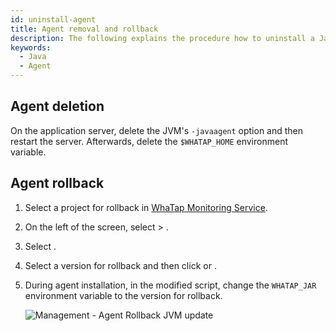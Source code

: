 ```yaml
---
id: uninstall-agent
title: Agent removal and rollback
description: The following explains the procedure how to uninstall a Java agent or revert to a previous version. The procedure to delete an agent includes removing the -javaagent JVM option and restarting the server and cleaning up the environment variables.
keywords:
  - Java
  - Agent
---
```


## Agent deletion

On the application server, delete the JVM's `-javaagent` option and then restart the server. Afterwards, delete the `$WHATAP_HOME` environment variable.

## Agent rollback

1. Select a project for rollback in [WhaTap Monitoring Service](https://service.whatap.io).

2. On the left of the screen, select <Cmdname sid="side_management" className="uitext" /> > <Cmdname sid="side_agentUpdate" className="uitext" />.

3. Select <Cmdname sid="other_versions" className="uitext" />.

   <ImgLang img='agent_rollback_1.png' desc='Management - agent rollback' />

4. Select a version for rollback and then click <Cmdname sid="selected_version" className="uitext" /> or <Cmdname sid="selected_version_for_all" className="uitext" />.

   <ImgLang img='agent_rollback_2.png' desc='Management - agent rollback' />

5. During agent installation, in the modified script, change the `WHATAP_JAR` environment variable to the version for rollback.

   ![Management - Agent Rollback JVM update](/img/agent_rollback_3.png)
